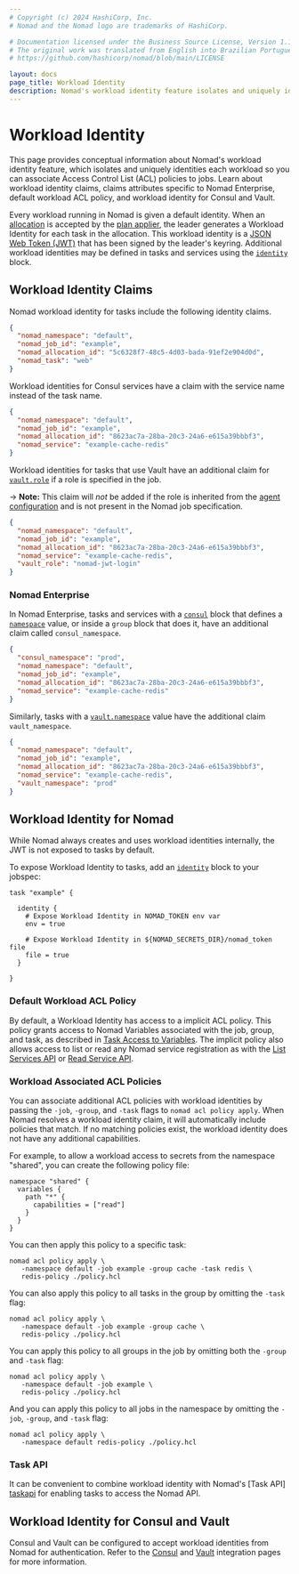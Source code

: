 ```yaml
---
# Copyright (c) 2024 HashiCorp, Inc.
# Nomad and the Nomad logo are trademarks of HashiCorp.

# Documentation licensed under the Business Source License, Version 1.1.
# The original work was translated from English into Brazilian Portuguese.
# https://github.com/hashicorp/nomad/blob/main/LICENSE

layout: docs
page_title: Workload Identity
description: Nomad's workload identity feature isolates and uniquely identities each workload so you can associate Access Control List (ACL) policies to jobs. Learn about workload identity claims, claims attributes specific to Nomad Enterprise, default workload ACL policy, and workload identity for Consul and Vault.
---
```


# Workload Identity

This page provides conceptual information about Nomad's workload identity
feature, which isolates and uniquely identities each workload so you can associate Access Control List (ACL) policies to jobs. Learn about workload identity claims, claims attributes specific to Nomad Enterprise, default workload ACL policy, and workload identity for Consul and Vault.

Every workload running in Nomad is given a default identity. When an
[allocation][] is accepted by the [plan applier][], the leader generates a
Workload Identity for each task in the allocation. This workload identity is a
[JSON Web Token (JWT)][] that has been signed by the leader's keyring.
Additional workload identities may be defined in tasks and services using the
[`identity`][identity-block] block.

## Workload Identity Claims

Nomad workload identity for tasks include the following identity claims.

```json
{
  "nomad_namespace": "default",
  "nomad_job_id": "example",
  "nomad_allocation_id": "5c6328f7-48c5-4d03-bada-91ef2e904d0d",
  "nomad_task": "web"
}
```

Workload identities for Consul services have a claim with the service name
instead of the task name.

```json
{
  "nomad_namespace": "default",
  "nomad_job_id": "example",
  "nomad_allocation_id": "8623ac7a-28ba-20c3-24a6-e615a39bbbf3",
  "nomad_service": "example-cache-redis"
}
```

Workload identities for tasks that use Vault have an additional claim for
[`vault.role`][jobspec_vault_role] if a role is specified in the job.

-> **Note:** This claim will *not* be added if the role is inherited from
the [agent configuration][vault_role_agent_config] and is not present
in the Nomad job specification.

```json
{
  "nomad_namespace": "default",
  "nomad_job_id": "example",
  "nomad_allocation_id": "8623ac7a-28ba-20c3-24a6-e615a39bbbf3",
  "nomad_service": "example-cache-redis",
  "vault_role": "nomad-jwt-login"
}
```

### Nomad Enterprise <EnterpriseAlert inline />

In Nomad Enterprise, tasks and services with a [`consul`][jobspec_consul] block
that defines a [`namespace`][jobspec_consul_ns] value, or inside a `group`
block that does it, have an additional claim called `consul_namespace`.

```json
{
  "consul_namespace": "prod",
  "nomad_namespace": "default",
  "nomad_job_id": "example",
  "nomad_allocation_id": "8623ac7a-28ba-20c3-24a6-e615a39bbbf3",
  "nomad_service": "example-cache-redis"
}
```

Similarly, tasks with a [`vault.namespace`][jobspec_vault_ns] value have the additional claim
`vault_namespace`.

```json
{
  "nomad_namespace": "default",
  "nomad_job_id": "example",
  "nomad_allocation_id": "8623ac7a-28ba-20c3-24a6-e615a39bbbf3",
  "nomad_service": "example-cache-redis",
  "vault_namespace": "prod"
}
```

## Workload Identity for Nomad

While Nomad always creates and uses workload identities internally, the JWT is
not exposed to tasks by default.

To expose Workload Identity to tasks, add an [`identity`][identity-block] block
to your jobspec:

```hcl
task "example" {

  identity {
    # Expose Workload Identity in NOMAD_TOKEN env var
    env = true

    # Expose Workload Identity in ${NOMAD_SECRETS_DIR}/nomad_token file
    file = true
  }

}
```

### Default Workload ACL Policy

By default, a Workload Identity has access to a implicit ACL policy. This policy
grants access to Nomad Variables associated with the job, group, and task, as
described in [Task Access to Variables][]. The implicit policy also allows
access to list or read any Nomad service registration as with the [List Services
API][] or [Read Service API][].

### Workload Associated ACL Policies

You can associate additional ACL policies with workload identities by passing
the `-job`, `-group`, and `-task` flags to `nomad acl policy apply`. When Nomad
resolves a workload identity claim, it will automatically include policies that
match. If no matching policies exist, the workload identity does not have any
additional capabilities.

For example, to allow a workload access to secrets from the namespace "shared",
you can create the following policy file:

```hcl
namespace "shared" {
  variables {
    path "*" {
      capabilities = ["read"]
    }
  }
}
```

You can then apply this policy to a specific task:

```shell-session
nomad acl policy apply \
   -namespace default -job example -group cache -task redis \
   redis-policy ./policy.hcl
```

You can also apply this policy to all tasks in the group by omitting the `-task`
flag:

```shell-session
nomad acl policy apply \
   -namespace default -job example -group cache \
   redis-policy ./policy.hcl
```

You can apply this policy to all groups in the job by omitting both the
`-group` and `-task` flag:

```shell-session
nomad acl policy apply \
   -namespace default -job example \
   redis-policy ./policy.hcl
```

And you can apply this policy to all jobs in the namespace by omitting the
`-job`, `-group`, and `-task` flag:

```shell-session
nomad acl policy apply \
   -namespace default redis-policy ./policy.hcl
```

### Task API

It can be convenient to combine workload identity with Nomad's [Task API]
[taskapi] for  enabling tasks to access the Nomad API.

## Workload Identity for Consul and Vault

Consul and Vault can be configured to accept workload identities from Nomad for
authentication. Refer to the [Consul][consul_int] and [Vault][vault_int]
integration pages for more information.

[allocation]: /nomad/docs/glossary#allocation
[identity-block]: /nomad/docs/job-specification/identity
[jobspec_consul]: /nomad/docs/job-specification/consul
[jobspec_consul_ns]: /nomad/docs/job-specification/consul#namespace
[jobspec_vault_ns]: /nomad/docs/job-specification/vault#namespace
[jobspec_vault_role]: /nomad/docs/job-specification/vault#role
[vault_role_agent_config]: /nomad/docs/configuration/vault#create_from_role
[plan applier]: /nomad/docs/concepts/scheduling/scheduling
[JSON Web Token (JWT)]: https://datatracker.ietf.org/doc/html/rfc7519
[Task Access to Variables]: /nomad/docs/concepts/variables#task-access-to-variables
[List Services API]: /nomad/api-docs/services#list-services
[Read Service API]: /nomad/api-docs/services#read-service
[windows]: https://devblogs.microsoft.com/commandline/af_unix-comes-to-windows/
[taskapi]: /nomad/api-docs/task-api
[consul_int]: /nomad/docs/integrations/consul-integration
[vault_int]: /nomad/docs/integrations/vault-integration
